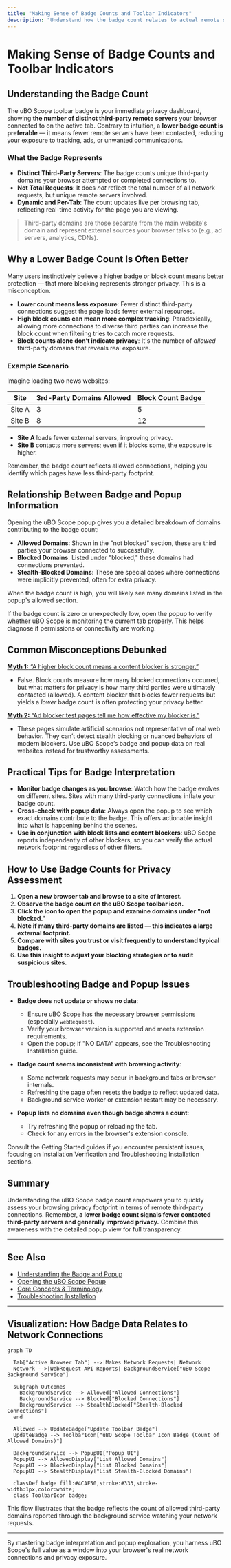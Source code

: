 ```yaml
---
title: "Making Sense of Badge Counts and Toolbar Indicators"
description: "Understand how the badge count relates to actual remote server contact, why a lower count is often better, and how to use this knowledge for privacy and security assessments. Includes model scenarios and common misconceptions."
---
```


# Making Sense of Badge Counts and Toolbar Indicators

## Understanding the Badge Count

The uBO Scope toolbar badge is your immediate privacy dashboard, showing **the number of distinct third-party remote servers** your browser connected to on the active tab. Contrary to intuition, a **lower badge count is preferable** — it means fewer remote servers have been contacted, reducing your exposure to tracking, ads, or unwanted communications.

### What the Badge Represents

- **Distinct Third-Party Servers**: The badge counts unique third-party domains your browser attempted or completed connections to.
- **Not Total Requests**: It does *not* reflect the total number of all network requests, but unique remote servers involved.
- **Dynamic and Per-Tab**: The count updates live per browsing tab, reflecting real-time activity for the page you are viewing.

> Third-party domains are those separate from the main website's domain and represent external sources your browser talks to (e.g., ad servers, analytics, CDNs).

## Why a Lower Badge Count Is Often Better

Many users instinctively believe a higher badge or block count means better protection — that more blocking represents stronger privacy. This is a misconception.

- **Lower count means less exposure**: Fewer distinct third-party connections suggest the page loads fewer external resources.
- **High block counts can mean more complex tracking**: Paradoxically, allowing more connections to diverse third parties can increase the block count when filtering tries to catch more requests.
- **Block counts alone don’t indicate privacy**: It's the number of *allowed* third-party domains that reveals real exposure.

### Example Scenario

Imagine loading two news websites:

| Site          | 3rd-Party Domains Allowed | Block Count Badge |
|---------------|---------------------------|------------------|
| Site A        | 3                         | 5                |
| Site B        | 8                         | 12               |

- **Site A** loads fewer external servers, improving privacy.
- **Site B** contacts more servers; even if it blocks some, the exposure is higher.

Remember, the badge count reflects allowed connections, helping you identify which pages have less third-party footprint.

## Relationship Between Badge and Popup Information

Opening the uBO Scope popup gives you a detailed breakdown of domains contributing to the badge count:

- **Allowed Domains**: Shown in the "not blocked" section, these are third parties your browser connected to successfully.
- **Blocked Domains**: Listed under "blocked," these domains had connections prevented.
- **Stealth-Blocked Domains**: These are special cases where connections were implicitly prevented, often for extra privacy.

When the badge count is high, you will likely see many domains listed in the popup's allowed section.

<Tip>
If the badge count is zero or unexpectedly low, open the popup to verify whether uBO Scope is monitoring the current tab properly. This helps diagnose if permissions or connectivity are working.
</Tip>

## Common Misconceptions Debunked

<u><b>Myth 1:</b> “A higher block count means a content blocker is stronger.”</u>

- False. Block counts measure how many blocked connections occurred, but what matters for privacy is how many third parties were ultimately contacted (allowed). A content blocker that blocks fewer requests but yields a *lower* badge count is often protecting your privacy better.

<u><b>Myth 2:</b> “Ad blocker test pages tell me how effective my blocker is.”</u>

- These pages simulate artificial scenarios not representative of real web behavior. They can’t detect stealth blocking or nuanced behaviors of modern blockers. Use uBO Scope’s badge and popup data on real websites instead for trustworthy assessments.

## Practical Tips for Badge Interpretation

- **Monitor badge changes as you browse**: Watch how the badge evolves on different sites. Sites with many third-party connections inflate your badge count.
- **Cross-check with popup data**: Always open the popup to see which exact domains contribute to the badge. This offers actionable insight into what is happening behind the scenes.
- **Use in conjunction with block lists and content blockers**: uBO Scope reports independently of other blockers, so you can verify the actual network footprint regardless of other filters.

## How to Use Badge Counts for Privacy Assessment

1. **Open a new browser tab and browse to a site of interest.**
2. **Observe the badge count on the uBO Scope toolbar icon.**
3. **Click the icon to open the popup and examine domains under "not blocked."**
4. **Note if many third-party domains are listed — this indicates a large external footprint.**
5. **Compare with sites you trust or visit frequently to understand typical badges.**
6. **Use this insight to adjust your blocking strategies or to audit suspicious sites.**

## Troubleshooting Badge and Popup Issues

- **Badge does not update or shows no data**:
  - Ensure uBO Scope has the necessary browser permissions (especially `webRequest`).
  - Verify your browser version is supported and meets extension requirements.
  - Open the popup; if "NO DATA" appears, see the Troubleshooting Installation guide.

- **Badge count seems inconsistent with browsing activity**:
  - Some network requests may occur in background tabs or browser internals.
  - Refreshing the page often resets the badge to reflect updated data.
  - Background service worker or extension restart may be necessary.

- **Popup lists no domains even though badge shows a count**:
  - Try refreshing the popup or reloading the tab.
  - Check for any errors in the browser's extension console.

<Tip>
Consult the Getting Started guides if you encounter persistent issues, focusing on Installation Verification and Troubleshooting Installation sections.
</Tip>

## Summary

Understanding the uBO Scope badge count empowers you to quickly assess your browsing privacy footprint in terms of remote third-party connections. Remember, **a lower badge count signals fewer contacted third-party servers and generally improved privacy.** Combine this awareness with the detailed popup view for full transparency.

---

## See Also

- [Understanding the Badge and Popup](/getting-started/first-run-experience/understanding-badge-popup)
- [Opening the uBO Scope Popup](/getting-started/first-run-experience/opening-popup)
- [Core Concepts & Terminology](/overview/about-ubo-scope/core-concepts-terminology)
- [Troubleshooting Installation](/getting-started/installation-basics/troubleshooting-install)

---

## Visualization: How Badge Data Relates to Network Connections

```mermaid
graph TD

  Tab["Active Browser Tab"] -->|Makes Network Requests| Network
  Network -->|WebRequest API Reports| BackgroundService["uBO Scope Background Service"]

  subgraph Outcomes
    BackgroundService --> Allowed["Allowed Connections"]
    BackgroundService --> Blocked["Blocked Connections"]
    BackgroundService --> StealthBlocked["Stealth-Blocked Connections"]
  end

  Allowed --> UpdateBadge["Update Toolbar Badge"]
  UpdateBadge --> ToolbarIcon["uBO Scope Toolbar Icon Badge (Count of Allowed Domains)"]

  BackgroundService --> PopupUI["Popup UI"]
  PopupUI --> AllowedDisplay["List Allowed Domains"]
  PopupUI --> BlockedDisplay["List Blocked Domains"]
  PopupUI --> StealthDisplay["List Stealth-Blocked Domains"]

  classDef badge fill:#4CAF50,stroke:#333,stroke-width:1px,color:white;
  class ToolbarIcon badge;
```

This flow illustrates that the badge reflects the count of allowed third-party domains reported through the background service watching your network requests.

---

By mastering badge interpretation and popup exploration, you harness uBO Scope's full value as a window into your browser's real network connections and privacy exposure.